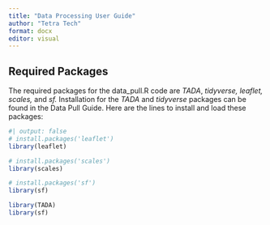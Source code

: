 ```yaml
---
title: "Data Processing User Guide"
author: "Tetra Tech"
format: docx
editor: visual
---
```


## Required Packages

The required packages for the data_pull.R code are *TADA*, *tidyverse, leaflet, scales,* and *sf.* Installation for the *TADA* and *tidyverse* packages can be found in the Data Pull Guide. Here are the lines to install and load these packages:

```r
#| output: false
# install.packages('leaflet')
library(leaflet)

# install.packages('scales')
library(scales)

# install.packages('sf')
library(sf)

library(TADA)
library(sf)
```

## 
